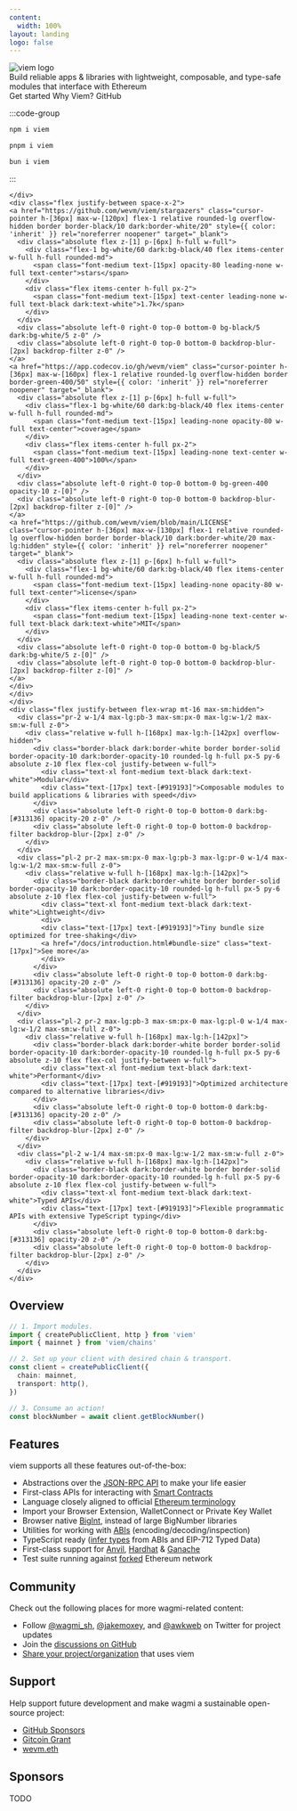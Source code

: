 ```yaml
---
content:
  width: 100%
layout: landing
logo: false
---
```



<div class="absolute max-w-[1120px] mx-auto w-full top-20 bottom-0 bg-[url('/colosseum-light.svg')] dark:bg-[url('/colosseum.svg')] bg-no-repeat max-sm:w-[200%] max-sm:-left-[200px] max-sm:hidden" />

<div class="max-w-[1120px] mx-auto vp-doc relative px-[24px] mb-[96px] mt-[32px] md:px-0 md:mb-[64px]">
  <div class="pt-[48px] max-sm:pt-0">
    <div class="max-sm:px-0 flex justify-between z-0 max-md:justify-center">
      <div class="space-y-8 max-w-[400px] flex flex-col items-start max-md:items-center">
        <img class="h-[72px] dark:invert-[1] max-sm:h-[60px]" src="/logo-light-hug.svg" alt="viem logo" />
        <div class="font-regular text-[21px] max-sm:text-[18px] text-[#919193] max-md:text-center">Build reliable apps & libraries with <span class="text-black dark:text-white">lightweight</span>, <span class="text-black dark:text-white">composable</span>, and <span class="text-black dark:text-white">type-safe</span> modules that interface with Ethereum</div>
        <div class="flex justify-center space-x-2">
          <HomePage.Button href="/docs/getting-started" variant="accent">Get started</HomePage.Button>
          <HomePage.Button href="/docs/introduction">Why Viem?</HomePage.Button>
          <HomePage.Button href="https://github.com/wevm/viem">GitHub</HomePage.Button>
        </div>
      </div>
      <div class="flex flex-col justify-between w-[440px] space-y-10 max-lg:w-[300px] max-md:hidden">
        <div class="h-full">

  :::code-group

  ```bash [npm]
  npm i viem
  ```

  ```bash [pnpm]
  pnpm i viem
  ```

  ```bash [bun]
  bun i viem
  ```

  :::

    </div>
    <div class="flex justify-between space-x-2">
    <a href="https://github.com/wevm/viem/stargazers" class="cursor-pointer h-[36px] max-w-[120px] flex-1 relative rounded-lg overflow-hidden border border-black/10 dark:border-white/20" style={{ color: 'inherit' }} rel="noreferrer noopener" target="_blank">
      <div class="absolute flex z-[1] p-[6px] h-full w-full">
        <div class="flex-1 bg-white/60 dark:bg-black/40 flex items-center w-full h-full rounded-md">
          <span class="font-medium text-[15px] opacity-80 leading-none w-full text-center">stars</span>
        </div>
        <div class="flex items-center h-full px-2">
          <span class="font-medium text-[15px] text-center leading-none w-full text-black dark:text-white">1.7k</span>
        </div>
      </div>
      <div class="absolute left-0 right-0 top-0 bottom-0 bg-black/5 dark:bg-white/5 z-0" />
      <div class="absolute left-0 right-0 top-0 bottom-0 backdrop-blur-[2px] backdrop-filter z-0" />
    </a>
    <a href="https://app.codecov.io/gh/wevm/viem" class="cursor-pointer h-[36px] max-w-[160px] flex-1 relative rounded-lg overflow-hidden border border-green-400/50" style={{ color: 'inherit' }} rel="noreferrer noopener" target="_blank">
      <div class="absolute flex z-[1] p-[6px] h-full w-full">
        <div class="flex-1 bg-white/60 dark:bg-black/40 flex items-center w-full h-full rounded-md">
          <span class="font-medium text-[15px] leading-none opacity-80 w-full text-center">coverage</span>
        </div>
        <div class="flex items-center h-full px-2">
          <span class="font-medium text-[15px] leading-none text-center w-full text-green-400">100%</span>
        </div>
      </div>
      <div class="absolute left-0 right-0 top-0 bottom-0 bg-green-400 opacity-10 z-[0]" />
      <div class="absolute left-0 right-0 top-0 bottom-0 backdrop-blur-[2px] backdrop-filter z-[0]" />
    </a>
    <a href="https://github.com/wevm/viem/blob/main/LICENSE" class="cursor-pointer h-[36px] max-w-[130px] flex-1 relative rounded-lg overflow-hidden border border-black/10 dark:border-white/20 max-lg:hidden" style={{ color: 'inherit' }} rel="noreferrer noopener" target="_blank">
      <div class="absolute flex z-[1] p-[6px] h-full w-full">
        <div class="flex-1 bg-white/60 dark:bg-black/40 flex items-center w-full h-full rounded-md">
          <span class="font-medium text-[15px] leading-none opacity-80 w-full text-center">license</span>
        </div>
        <div class="flex items-center h-full px-2">
          <span class="font-medium text-[15px] leading-none text-center w-full text-black dark:text-white">MIT</span>
        </div>
      </div>
      <div class="absolute left-0 right-0 top-0 bottom-0 bg-black/5 dark:bg-white/5 z-[0]" />
      <div class="absolute left-0 right-0 top-0 bottom-0 backdrop-blur-[2px] backdrop-filter z-[0]" />
    </a>
    </div>
    </div>
    </div>
    <div class="flex justify-between flex-wrap mt-16 max-sm:hidden">
      <div class="pr-2 w-1/4 max-lg:pb-3 max-sm:px-0 max-lg:w-1/2 max-sm:w-full z-0">
        <div class="relative w-full h-[168px] max-lg:h-[142px] overflow-hidden">
          <div class="border-black dark:border-white border border-solid border-opacity-10 dark:border-opacity-10 rounded-lg h-full px-5 py-6 absolute z-10 flex flex-col justify-between w-full">
            <div class="text-xl font-medium text-black dark:text-white">Modular</div>
            <div class="text-[17px] text-[#919193]">Composable modules to build applications & libraries with speed</div>
          </div>
          <div class="absolute left-0 right-0 top-0 bottom-0 dark:bg-[#313136] opacity-20 z-0" />
          <div class="absolute left-0 right-0 top-0 bottom-0 backdrop-filter backdrop-blur-[2px] z-0" />
        </div>
      </div>
      <div class="pl-2 pr-2 max-sm:px-0 max-lg:pb-3 max-lg:pr-0 w-1/4 max-lg:w-1/2 max-sm:w-full z-0">
        <div class="relative w-full h-[168px] max-lg:h-[142px]">
          <div class="border-black dark:border-white border border-solid border-opacity-10 dark:border-opacity-10 rounded-lg h-full px-5 py-6 absolute z-10 flex flex-col justify-between w-full">
            <div class="text-xl font-medium text-black dark:text-white">Lightweight</div>
            <div>
            <div class="text-[17px] text-[#919193]">Tiny bundle size optimized for tree-shaking</div>
            <a href="/docs/introduction.html#bundle-size" class="text-[17px]">See more</a>
            </div>
          </div>
          <div class="absolute left-0 right-0 top-0 bottom-0 dark:bg-[#313136] opacity-20 z-0" />
          <div class="absolute left-0 right-0 top-0 bottom-0 backdrop-filter backdrop-blur-[2px] z-0" />
        </div>
      </div>
      <div class="pl-2 pr-2 max-lg:pb-3 max-sm:px-0 max-lg:pl-0 w-1/4 max-lg:w-1/2 max-sm:w-full z-0">
        <div class="relative w-full h-[168px] max-lg:h-[142px]">
          <div class="border-black dark:border-white border border-solid border-opacity-10 dark:border-opacity-10 rounded-lg h-full px-5 py-6 absolute z-10 flex flex-col justify-between w-full">
            <div class="text-xl font-medium text-black dark:text-white">Performant</div>
            <div class="text-[17px] text-[#919193]">Optimized architecture compared to alternative libraries</div>
          </div>
          <div class="absolute left-0 right-0 top-0 bottom-0 dark:bg-[#313136] opacity-20 z-0" />
          <div class="absolute left-0 right-0 top-0 bottom-0 backdrop-filter backdrop-blur-[2px] z-0" />
        </div>
      </div>
      <div class="pl-2 w-1/4 max-sm:px-0 max-lg:w-1/2 max-sm:w-full z-0">
        <div class="relative w-full h-[168px] max-lg:h-[142px]">
          <div class="border-black dark:border-white border border-solid border-opacity-10 dark:border-opacity-10 rounded-lg h-full px-5 py-6 absolute z-10 flex flex-col justify-between w-full">
            <div class="text-xl font-medium text-black dark:text-white">Typed APIs</div>
            <div class="text-[17px] text-[#919193]">Flexible programmatic APIs with extensive TypeScript typing</div>
          </div>
          <div class="absolute left-0 right-0 top-0 bottom-0 dark:bg-[#313136] opacity-20 z-0" />
          <div class="absolute left-0 right-0 top-0 bottom-0 backdrop-filter backdrop-blur-[2px] z-0" />
        </div>
      </div>
    </div>
  </div>
</div>

<article class="vocs_Content max-w-3xl mt-[-80px] mx-auto">

#
# Overview

```ts twoslash
// 1. Import modules.
import { createPublicClient, http } from 'viem'
import { mainnet } from 'viem/chains'

// 2. Set up your client with desired chain & transport.
const client = createPublicClient({
  chain: mainnet,
  transport: http(),
})

// 3. Consume an action!
const blockNumber = await client.getBlockNumber()
```

# Features

viem supports all these features out-of-the-box:

- Abstractions over the [JSON-RPC API](https://ethereum.org/en/developers/docs/apis/json-rpc/) to make your life easier
- First-class APIs for interacting with [Smart Contracts](https://ethereum.org/en/glossary/#smart-contract)
- Language closely aligned to official [Ethereum terminology](https://ethereum.org/en/glossary/)
- Import your Browser Extension, WalletConnect or Private Key Wallet
- Browser native [BigInt](https://developer.mozilla.org/en-US/docs/Web/JavaScript/Reference/Global_Objects/BigInt), instead of large BigNumber libraries
- Utilities for working with [ABIs](https://ethereum.org/en/glossary/#abi) (encoding/decoding/inspection)
- TypeScript ready ([infer types](/docs/typescript) from ABIs and EIP-712 Typed Data)
- First-class support for [Anvil](https://book.getfoundry.sh/), [Hardhat](https://hardhat.org/) & [Ganache](https://trufflesuite.com/ganache/)
- Test suite running against [forked](https://ethereum.org/en/glossary/#fork) Ethereum network

# Community

Check out the following places for more wagmi-related content:

- Follow [@wagmi_sh](https://twitter.com/wagmi_sh), [@jakemoxey](https://twitter.com/jakemoxey), and [@awkweb](https://twitter.com/awkweb) on Twitter for project updates
- Join the [discussions on GitHub](https://github.com/wevm/viem/discussions)
- [Share your project/organization](https://github.com/wevm/viem/discussions/104) that uses viem

# Support

Help support future development and make wagmi a sustainable open-source project:

- [GitHub Sponsors](https://github.com/sponsors/wevm?metadata_campaign=docs_support)
- [Gitcoin Grant](https://wagmi.sh/gitcoin)
- [wevm.eth](https://etherscan.io/enslookup-search?search=wevm.eth)

# Sponsors

TODO

</article>
